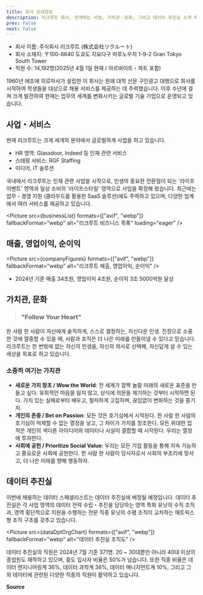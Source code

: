 ```yaml
---
title: 회사 상세정보
description: 리크루트 회사, 전개하는 사업, 가치관・문화, 그리고 데이터 추진실 소개 페이지입니다.
prev: false
next: false
---
```



- 회사 이름: 주식회사 리크루트 (株式会社リクルート)
- 회사 소재지: 〒100-6640
  도쿄도 지요다구 마루노우치 1-9-2 Gran Tokyo South Tower
- 직원 수: 14,192명(2025년 4월 1일 현재 / 아르바이트・파트 포함)

1960년 에조에 히로마사가 설립한 이 회사는 원래 대학 신문 구인광고 대행으로 회사를 시작하여 학생들을 대상으로 채용 서비스를 제공하는 데 주력했습니다.
이후 수년에 걸쳐 크게 발전하여 현재는 업무의 세계를 변화시키는 글로벌 기술 기업으로 운영되고 있습니다.

## 사업・서비스

현재 리크루트는 크게 세개의 분야에서 글로벌하게 사업을 하고 있습니다.

- HR 영역: Glassdoor, Indeed 등 인재 관련 서비스
- 스태핑 서비스: RGF Staffing
- 미디어, IT 솔루션

국내에서 리크루트는 인재 관련 사업을 시작으로, 인생의 중요한 전환점이 되는 '라이프 이벤트' 영역과 일상 소비의 '라이프스타일' 영역으로 사업을 확장해 왔습니다.
최근에는 업무・경영 지원 (클라우드를 활용한 SaaS 솔루션)에도 주력하고 있으며, 다양한 업계에서 여러 서비스를 제공하고 있습니다.

<Picture
  src={businessList}
  formats={["avif", "webp"]}
  fallbackFormat="webp"
  alt="리크루트 비즈니스 목록"
  loading="eager"
/>

## 매출, 영업이익, 순이익

<Picture
  src={companyFigures}
  formats={["avif", "webp"]}
  fallbackFormat="webp"
  alt="리크루트 매출, 영업이익, 순이익"
/>

- 2024년 기준 매출 34조원, 영업이익 4조원, 순이익 3조 5000억원 달성

## 가치관, 문화

> ### "Follow Your Heart"

한 사람 한 사람이 자신에게 솔직하게, 스스로 결정하는, 자신다운 인생. 진정으로 소중한 것에 열중할 수 있을 때, 사람과 조직은 더 나은 미래를 만들어낼 수 있다고 믿습니다.
리크루트는 한 번밖에 없는 자신의 인생을, 자신의 의사로 선택해, 자신답게 살 수 있는 세상을 목표로 하고 있습니다.

### 소중히 여기는 가치관

- **새로운 가치 창조 / Wow the World**: 전 세계가 깜짝 놀랄 미래의 새로운 표준을 만들고 싶다. 유희적인 마음을 잃지 않고, 상식에 의문을 제기하는 것부터 시작하면 된다.
  가치 있는 실패로부터 배우고, 철저하게 고집하며, 끊임없이 변화하는 것을 즐기자.
- **개인의 존중 / Bet on Passion**: 모든 것은 호기심에서 시작된다. 한 사람 한 사람의 호기심이 억제할 수 없는 열정을 낳고, 그 차이가 가치를 창조한다.
  모든 위대한 업적은 개인의 색다른 아이디어와 데이터나 사실이 결합할 때 시작된다. 우리는 열정에 투자한다.
- **사회에 공헌 / Prioritize Social Value**: 우리는 모든 기업 활동을 통해 지속 가능하고 풍요로운 사회에 공헌한다. 한 사람 한 사람이 당사자로서 사회의 부조리에 맞서고, 더 나은 미래를 향해 행동하자.

<p align="center">
  <YouTube
    id="_jALOWIfYpI"
    title="[리크루트 신졸채용] 컨셉 무비 『PLAY RECRUIT, PLAY OPPORTUNITIES.』"
    posterQuality="max"
  />
</p>

## 데이터 추진실

이번에 채용하는 데이터 스페셜리스트는 데이터 추진실에 배정될 예정입니다. 데이터 추진실은 각 사업 영역의 데이터 전략 수립・추진을 담당하는 영역 특화 유닛의 수직 조직과,
영역 횡단적으로 지원을 수행하는 전문 직종 유닛의 수평 조직이 교차하는 매트릭스형 조직 구조를 갖추고 있습니다.

<Picture
  src={dataDptOrgChart}
  formats={["avif", "webp"]}
  fallbackFormat="webp"
  alt="데이터 추진실 조직도"
/>

데이터 추진실의 직원은 2024년 7월 기준 371명. 20 ~ 30대뿐만 아니라 40대 이상의 종업원도 재적하고 있으며, 중도 입사자 비율은 50%가 넘습니다.
또한 직종 비율은 데이터 엔지니어링계 36%, 데이터 과학계 36%, 데이터 매니지먼트계 10%, 그리고 그 외 데이터에 관련된 다양한 직종의 직원이 활약하고 있습니다.

**Source**

<LinkPreview id="https://www.recruit.co.jp/" hideMedia />

<LinkPreview
  id="https://www.recruit.co.jp/employment/mid-career/data_lp/"
  hideMedia
/>

